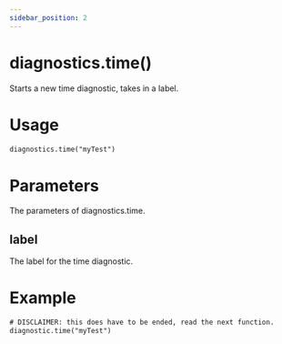 ```yaml
---
sidebar_position: 2
---
```


# diagnostics.time()

Starts a new time diagnostic, takes in a label.

# Usage

```txt title="usage.ob"
diagnostics.time("myTest")
```

# Parameters

The parameters of diagnostics.time.

## label

The label for the time diagnostic.

# Example

```txt title="example.ob"
# DISCLAIMER: this does have to be ended, read the next function.
diagnostic.time("myTest")
```